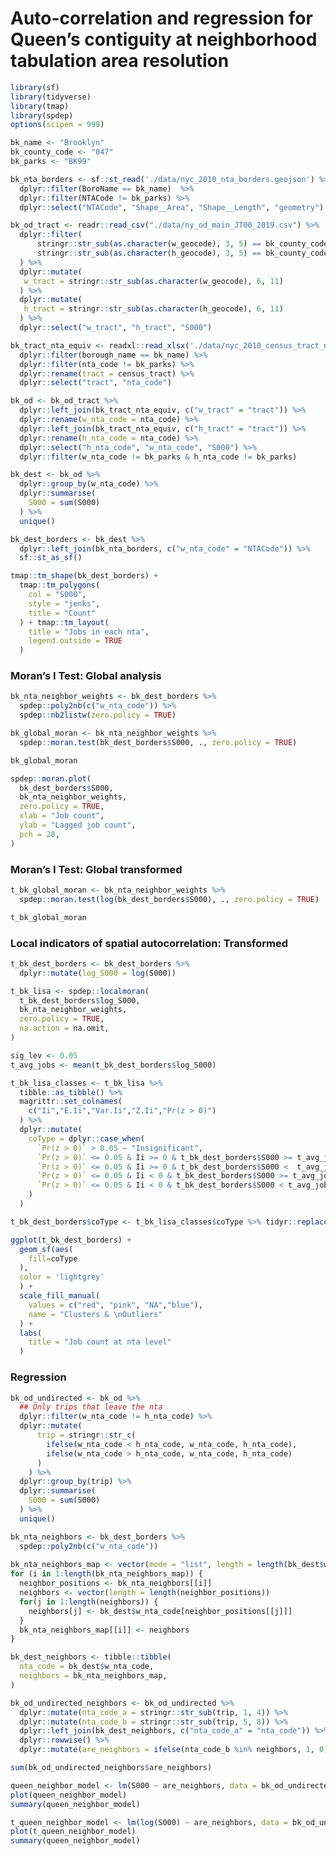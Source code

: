 # Auto-correlation and regression for Queen's contiguity at neighborhood tabulation area resolution

```r
library(sf)
library(tidyverse)
library(tmap)
library(spdep)
options(scipen = 999)
```

```r
bk_name <- "Brooklyn"
bk_county_code <- "047"
bk_parks <- "BK99"

bk_nta_borders <- sf::st_read('./data/nyc_2010_nta_borders.geojson') %>%
  dplyr::filter(BoroName == bk_name)  %>%
  dplyr::filter(NTACode != bk_parks) %>%
  dplyr::select("NTACode", "Shape__Area", "Shape__Length", "geometry")

bk_od_tract <- readr::read_csv("./data/ny_od_main_JT00_2019.csv") %>%
  dplyr::filter(
      stringr::str_sub(as.character(w_geocode), 3, 5) == bk_county_code &
      stringr::str_sub(as.character(h_geocode), 3, 5) == bk_county_code
  ) %>%
  dplyr::mutate(
   w_tract = stringr::str_sub(as.character(w_geocode), 6, 11)
  ) %>%
  dplyr::mutate(
   h_tract = stringr::str_sub(as.character(h_geocode), 6, 11)
  ) %>%
  dplyr::select("w_tract", "h_tract", "S000")
```
```r
bk_tract_nta_equiv <- readxl::read_xlsx('./data/nyc_2010_census_tract_nta_equiv.xlsx') %>%
  dplyr::filter(borough_name == bk_name) %>%
  dplyr::filter(nta_code != bk_parks) %>%
  dplyr::rename(tract = census_tract) %>%
  dplyr::select("tract", "nta_code")

bk_od <- bk_od_tract %>%
  dplyr::left_join(bk_tract_nta_equiv, c("w_tract" = "tract")) %>%
  dplyr::rename(w_nta_code = nta_code) %>%
  dplyr::left_join(bk_tract_nta_equiv, c("h_tract" = "tract")) %>%
  dplyr::rename(h_nta_code = nta_code) %>%
  dplyr::select("h_nta_code", "w_nta_code", "S000") %>%
  dplyr::filter(w_nta_code != bk_parks & h_nta_code != bk_parks)
```

```r
bk_dest <- bk_od %>%
  dplyr::group_by(w_nta_code) %>%
  dplyr::summarise(
    S000 = sum(S000)
  ) %>%
  unique()

bk_dest_borders <- bk_dest %>%
  dplyr::left_join(bk_nta_borders, c("w_nta_code" = "NTACode")) %>%
  sf::st_as_sf()

tmap::tm_shape(bk_dest_borders) +
  tmap::tm_polygons(
    col = "S000",
    style = "jenks",
    title = "Count"
  ) + tmap::tm_layout(
    title = "Jobs in each nta",
    legend.outside = TRUE
  )
```

### Moran's I Test: Global analysis
```r
bk_nta_neighbor_weights <- bk_dest_borders %>%
  spdep::poly2nb(c("w_nta_code")) %>%
  spdep::nb2listw(zero.policy = TRUE)

bk_global_moran <- bk_nta_neighbor_weights %>%
  spdep::moran.test(bk_dest_borders$S000, ., zero.policy = TRUE)

bk_global_moran
```

```r
spdep::moran.plot(
  bk_dest_borders$S000,
  bk_nta_neighbor_weights,
  zero.policy = TRUE,
  xlab = "Job count",
  ylab = "Lagged job count",
  pch = 20,
)
```

### Moran's I Test: Global transformed
```r
t_bk_global_moran <- bk_nta_neighbor_weights %>%
  spdep::moran.test(log(bk_dest_borders$S000), ., zero.policy = TRUE)

t_bk_global_moran
```

### Local indicators of spatial autocorrelation: Transformed
```r
t_bk_dest_borders <- bk_dest_borders %>%
  dplyr::mutate(log_S000 = log(S000))

t_bk_lisa <- spdep::localmoran(
  t_bk_dest_borders$log_S000,
  bk_nta_neighbor_weights,
  zero.policy = TRUE,
  na.action = na.omit,
)

sig_lev <- 0.05
t_avg_jobs <- mean(t_bk_dest_borders$log_S000)

t_bk_lisa_classes <- t_bk_lisa %>%
  tibble::as_tibble() %>%
  magrittr::set_colnames(
    c("Ii","E.Ii","Var.Ii","Z.Ii","Pr(z > 0)")
  ) %>%
  dplyr::mutate(
    coType = dplyr::case_when(
      `Pr(z > 0)` > 0.05 ~ "Insignificant",
      `Pr(z > 0)` <= 0.05 & Ii >= 0 & t_bk_dest_borders$S000 >= t_avg_jobs ~ "HH",
      `Pr(z > 0)` <= 0.05 & Ii >= 0 & t_bk_dest_borders$S000 <  t_avg_jobs ~ "LL",
      `Pr(z > 0)` <= 0.05 & Ii < 0 & t_bk_dest_borders$S000 >= t_avg_jobs ~ "HL",
      `Pr(z > 0)` <= 0.05 & Ii < 0 & t_bk_dest_borders$S000 < t_avg_jobs ~ "LH"
    )
  )

t_bk_dest_borders$coType <- t_bk_lisa_classes$coType %>% tidyr::replace_na("Insignificant")

ggplot(t_bk_dest_borders) +
  geom_sf(aes(
    fill=coType
  ),
  color = 'lightgrey'
  ) +
  scale_fill_manual(
    values = c("red", "pink", "NA","blue"),
    name = "Clusters & \nOutliers"
  ) +
  labs(
    title = "Job count at nta level"
  )
```

### Regression
```r
bk_od_undirected <- bk_od %>%
  ## Only trips that leave the nta
  dplyr::filter(w_nta_code != h_nta_code) %>%
  dplyr::mutate(
      trip = stringr::str_c(
        ifelse(w_nta_code < h_nta_code, w_nta_code, h_nta_code),
        ifelse(w_nta_code > h_nta_code, w_nta_code, h_nta_code)
      )
    ) %>%
  dplyr::group_by(trip) %>%
  dplyr::summarise(
    S000 = sum(S000)
  ) %>%
  unique()

``` 
 
```r
bk_nta_neighbors <- bk_dest_borders %>%
  spdep::poly2nb(c("w_nta_code"))
  
bk_nta_neighbors_map <- vector(mode = "list", length = length(bk_dest$w_nta_code))
for (i in 1:length(bk_nta_neighbors_map)) {
  neighbor_positions <- bk_nta_neighbors[[i]]
  neighbors <- vector(length = length(neighbor_positions))
  for(j in 1:length(neighbors)) {
    neighbors[j] <- bk_dest$w_nta_code[neighbor_positions[[j]]]
  }
  bk_nta_neighbors_map[[i]] <- neighbors
}

bk_dest_neighbors <- tibble::tibble(
  nta_code = bk_dest$w_nta_code,
  neighbors = bk_nta_neighbors_map,
)

bk_od_undirected_neighbors <- bk_od_undirected %>%
  dplyr::mutate(nta_code_a = stringr::str_sub(trip, 1, 4)) %>%
  dplyr::mutate(nta_code_b = stringr::str_sub(trip, 5, 8)) %>%
  dplyr::left_join(bk_dest_neighbors, c("nta_code_a" = "nta_code")) %>%
  dplyr::rowwise() %>%
  dplyr::mutate(are_neighbors = ifelse(nta_code_b %in% neighbors, 1, 0))

sum(bk_od_undirected_neighbors$are_neighbors)

queen_neighbor_model <- lm(S000 ~ are_neighbors, data = bk_od_undirected_neighbors)
plot(queen_neighbor_model)
summary(queen_neighbor_model)
```


```r
t_queen_neighbor_model <- lm(log(S000) ~ are_neighbors, data = bk_od_undirected_neighbors)
plot(t_queen_neighbor_model)
summary(queen_neighbor_model)
```